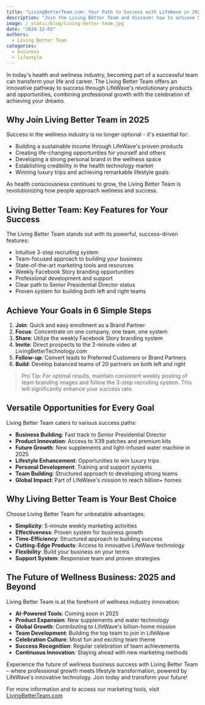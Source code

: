 ```yaml
---
title: "LivingBetterTeam.com: Your Path to Success with LifeWave in 2025"
description: "Join the Living Better Team and discover how to achieve Senior Presidential Director status while celebrating life-changing opportunities with LifeWave."
image: /_static/blog/living-better-team.jpg
date: "2024-12-03"
authors:
  - Living Better Team
categories:
  - business
  - lifestyle
---
```


In today's health and wellness industry, becoming part of a successful team can transform your life and career. The Living Better Team offers an innovative pathway to success through LifeWave's revolutionary products and opportunities, combining professional growth with the celebration of achieving your dreams.

## Why Join Living Better Team in 2025

Success in the wellness industry is no longer optional - it's essential for:

- Building a sustainable income through LifeWave's proven products
- Creating life-changing opportunities for yourself and others
- Developing a strong personal brand in the wellness space
- Establishing credibility in the health technology market
- Winning luxury trips and achieving remarkable lifestyle goals

As health consciousness continues to grow, the Living Better Team is revolutionizing how people approach wellness and success.

## Living Better Team: Key Features for Your Success

The Living Better Team stands out with its powerful, success-driven features:

- Intuitive 3-step recruiting system
- Team-focused approach to building your business
- State-of-the-art marketing tools and resources
- Weekly Facebook Story branding opportunities
- Professional development and support
- Clear path to Senior Presidential Director status
- Proven system for building both left and right teams

## Achieve Your Goals in 6 Simple Steps

1. **Join**: Quick and easy enrollment as a Brand Partner
2. **Focus**: Concentrate on one company, one team, one system
3. **Share**: Utilize the weekly Facebook Story branding system
4. **Invite**: Direct prospects to the 2-minute video at LivingBetterTechnology.com
5. **Follow-up**: Convert leads to Preferred Customers or Brand Partners
6. **Build**: Develop balanced teams of 20 partners on both left and right

> Pro Tip: For optimal results, maintain consistent weekly posting of team branding images and follow the 3-step recruiting system. This will significantly enhance your success rate.

## Versatile Opportunities for Every Goal

Living Better Team caters to various success paths:

- **Business Building**: Fast track to Senior Presidential Director
- **Product Innovation**: Access to X39 patches and premium kits
- **Future Growth**: New supplements and light-infused water machine in 2025
- **Lifestyle Enhancement**: Opportunities to win luxury trips
- **Personal Development**: Training and support systems
- **Team Building**: Structured approach to developing strong teams
- **Global Impact**: Part of LifeWave's mission to reach billion+ homes

## Why Living Better Team is Your Best Choice

Choose Living Better Team for unbeatable advantages:

- **Simplicity**: 5-minute weekly marketing activities
- **Effectiveness**: Proven system for business growth
- **Time-Efficiency**: Structured approach to building success
- **Cutting-Edge Products**: Access to innovative LifeWave technology
- **Flexibility**: Build your business on your terms
- **Support System**: Responsive team and proven strategies

## The Future of Wellness Business: 2025 and Beyond

Living Better Team is at the forefront of wellness industry innovation:

- **AI-Powered Tools**: Coming soon in 2025
- **Product Expansion**: New supplements and water technology
- **Global Growth**: Contributing to LifeWave's billion-home mission
- **Team Development**: Building the top team to join in LifeWave
- **Celebration Culture**: Most fun and exciting team theme
- **Success Recognition**: Regular celebration of team achievements
- **Continuous Innovation**: Staying ahead with new marketing methods

Experience the future of wellness business success with Living Better Team – where professional growth meets lifestyle transformation, powered by LifeWave's innovative technology. Join today and transform your future!

For more information and to access our marketing tools, visit [LivingBetterTeam.com](https://LivingBetterTeam.com)
